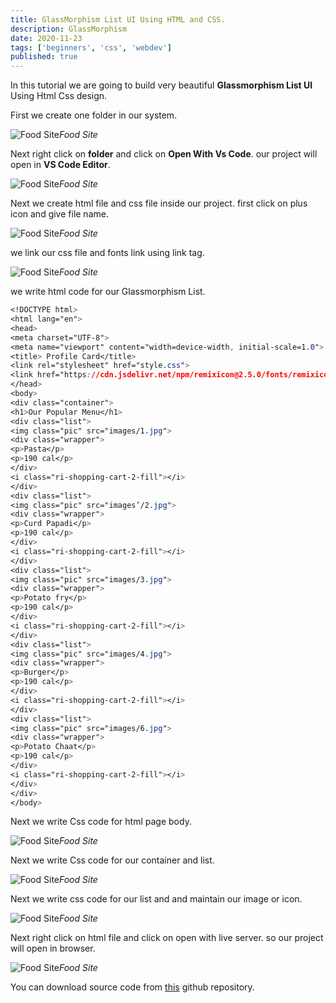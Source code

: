 ```yaml
---
title: GlassMorphism List UI Using HTML and CSS.
description: GlassMorphism
date: 2020-11-23
tags: ['beginners', 'css', 'webdev']
published: true
---
```


In this tutorial we are going to build very beautiful **Glassmorphism List UI** Using Html Css design.

First we create one folder in our system.

![Food Site](https://res.cloudinary.com/thewebdev/image/upload/v1632218461/HTML/Food-List-UI-Card/1_uotyz7.jpg)*Food Site*

Next right click on **folder** and click on **Open With Vs Code**.
our project will open in **VS Code Editor**.

![Food Site](https://res.cloudinary.com/thewebdev/image/upload/v1632218461/HTML/Food-List-UI-Card/2_jqz8u6.jpg)*Food Site*

Next we create html file and css file inside our project.
first click on plus icon and give file name.

![Food Site](https://res.cloudinary.com/thewebdev/image/upload/v1632218461/HTML/Food-List-UI-Card/3_ds63l7.jpg)*Food Site*

we link our css file and fonts link using link tag.

![Food Site](https://res.cloudinary.com/thewebdev/image/upload/v1632218462/HTML/Food-List-UI-Card/4_cboxot.jpg)*Food Site*

we write html code for our Glassmorphism List.


```css
<!DOCTYPE html>
<html lang="en">
<head>
<meta charset="UTF-8">
<meta name="viewport" content="width=device-width, initial-scale=1.0">
<title> Profile Card</title>
<link rel="stylesheet" href="style.css">
<link href="https://cdn.jsdelivr.net/npm/remixicon@2.5.0/fonts/remixicon.css" rel="stylesheet">
</head>
<body>
<div class="container">
<h1>Our Popular Menu</h1>
<div class="list">
<img class="pic" src="images/1.jpg">
<div class="wrapper">
<p>Pasta</p>
<p>190 cal</p>
</div>
<i class="ri-shopping-cart-2-fill"></i>
</div>
<div class="list">
<img class="pic" src="images’/2.jpg">
<div class="wrapper">
<p>Curd Papadi</p>
<p>190 cal</p>
</div>
<i class="ri-shopping-cart-2-fill"></i>
</div>
<div class="list">
<img class="pic" src="images/3.jpg">
<div class="wrapper">
<p>Potato fry</p>
<p>190 cal</p>
</div>
<i class="ri-shopping-cart-2-fill"></i>
</div>
<div class="list">
<img class="pic" src="images/4.jpg">
<div class="wrapper">
<p>Burger</p>
<p>190 cal</p>
</div>
<i class="ri-shopping-cart-2-fill"></i>
</div>
<div class="list">
<img class="pic" src="images/6.jpg">
<div class="wrapper">
<p>Potato Chaat</p>
<p>190 cal</p>
</div>
<i class="ri-shopping-cart-2-fill"></i>
</div>
</div>
</body>
```

Next we write Css code for html page body.

![Food Site](https://res.cloudinary.com/thewebdev/image/upload/v1632218462/HTML/Food-List-UI-Card/5_egwooh.jpg)*Food Site*

Next we write Css code for our container and list.

![Food Site](https://res.cloudinary.com/thewebdev/image/upload/v1632218461/HTML/Food-List-UI-Card/6_etbs3k.jpg)*Food Site*

Next we write css code for our list and and maintain our image or icon.

![Food Site](https://res.cloudinary.com/thewebdev/image/upload/v1632218461/HTML/Food-List-UI-Card/7_htjye9.jpg)*Food Site*

Next right click on html file and click on open with live server.
so our project will open in browser.

![Food Site](https://res.cloudinary.com/thewebdev/image/upload/v1632218461/HTML/Food-List-UI-Card/8_oacylu.jpg)*Food Site*

You can download source code from [this](https://github.com/jitu001995/MyAll-JSProject.git) github repository.